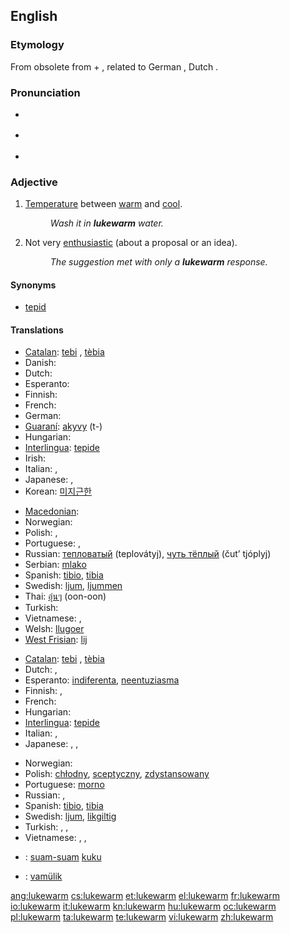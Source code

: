 ==English==

===Etymology===
From obsolete {{term|luke||lukewarm}} from {{etyl|ang}} {{term|hleow|hlēow|lang=ang}} + {{term|warm}}, related to German {{term|lauwarm|lang=de}}, Dutch {{term|lauw|lang=nl}}.
{{rfe|related to Danish & Norwegian {{term|lunken|lang=da}}, probably other Germanic languages?}}

===Pronunciation===
* {{a|UK}} {{IPA|/ˌluːkˈwɔːm/}}
* {{a|US}} {{IPA|/ˈluk.wɔɹm/|/ˌlukˈwɔɹm/}}
* {{audio|en-us-lukewarm.ogg|Audio (US)}}

===Adjective===
{{en-adj|-}}

# [[temperature|Temperature]] between [[warm]] and [[cool]].
#: ''Wash it in '''lukewarm''' water.''
# Not very [[enthusiastic]] (about a proposal or an idea).
#: ''The suggestion met with only a '''lukewarm''' response.''

====Synonyms====
* [[tepid]]

====Translations====
{{trans-top|temperature}}
* [[Catalan]]: [[tebi]] {{m}}, [[tèbia]] {{f}}
* Danish: {{t-|da|lunken}}
* Dutch: {{t+|nl|lauw}}
* Esperanto: {{t-|eo|varmeta|xs=Esperanto}}
* Finnish: {{t-|fi|haalea}}
* French: {{t+|fr|tiède}}
* German: {{t+|de|lauwarm}}
* [[Guaraní]]: [[akyvy]] (t-)
* Hungarian: {{t+|hu|langyos}}
* [[Interlingua]]: [[tepide]]
* Irish: {{t-|ga|bog|xs=Irish}}
* Italian: {{t-|it|tiepido|m}}, {{t+|it|tiepida|f}}
* Japanese: {{t|ja|ぬるい|tr=nurui}}, {{t|ja|生暖かい|tr=nama-atatakai}}
* Korean: [[미지근한]]
{{trans-mid}}
* [[Macedonian]]: {{t|mk|млак|m|tr=mlak}}
* Norwegian: {{t-|no|lunken}}
* Polish: {{t-|pl|chłodny}}, {{t+|pl|letni}}
* Portuguese: {{t+|pt|morno}}, {{t+|pt|tépido}}
* Russian: [[тепловатый]] (teplovátyj), [[чуть тёплый]] (čut’ tjóplyj)
* Serbian: [[mlako]] {{n}}
* Spanish: [[tibio]], {{m}} [[tibia]] {{f}}
* Swedish: [[ljum]], [[ljummen]]
* Thai: [[อุ่นๆ]] (oon-oon)
* Turkish: {{t+|tr|ılık}}
* Vietnamese: {{t|vi|ấm|xs=Vietnamese}},  {{t|vi|âm ấm|xs=Vietnamese}}
* Welsh: [[llugoer]]
* [[West Frisian]]: [[lij]]
{{trans-bottom}}

{{trans-top|not very enthusiastic}}
* [[Catalan]]: [[tebi]] {{m}}, [[tèbia]] {{f}}
* Dutch: {{t+|nl|lauw}}, {{t+|nl|flauw}}
* Esperanto: [[indiferenta]], [[neentuziasma]]
* Finnish: {{t+|fi|vaimea}},  {{t-|fi|laimea}}
* French: {{t+|fr|tiède}}
* Hungarian: {{t-|hu|lagymatag}}
* [[Interlingua]]: [[tepide]]
* Italian: {{t-|it|tiepido|m}}, {{t+|it|tiepida|f}}
* Japanese: {{t|ja|冷めた|tr=sameta}}, {{t|ja|白けた|tr=shiraketa}}, {{t|ja|気が進まない|tr=ki ga susumanai}}
{{trans-mid}}
* Norwegian: {{t-|no|lunken}}
* Polish: [[chłodny]], [[sceptyczny]], [[zdystansowany]]
* Portuguese: [[morno]]
* Russian: {{t+|ru|прохладный|tr=prokhládnyj}}, {{t+|ru|равнодушный|tr=ravnodúšnyj}}
* Spanish: [[tibio]], {{m}} [[tibia]] {{f}}
* Swedish: [[ljum]], [[likgiltig]]
* Turkish: {{t+|tr|umursamaz}}, {{t+|tr|ilgisiz}}, {{t+|tr|kayıtsız}}
* Vietnamese: {{t|vi|thờ ơ|xs=Vietnamese}},  {{t|vi|lãnh đạm|xs=Vietnamese}},  {{t|vi|hờ hững|xs=Vietnamese}}
{{trans-bottom}}

{{checktrans-top}}
* {{ttbc|Indonesian}}: [[suam-suam]] [[kuku]]
{{checktrans-mid}}
* {{ttbc|Volapük}}: [[vamülik]]
{{checktrans-bottom}}

[[ang:lukewarm]]
[[cs:lukewarm]]
[[et:lukewarm]]
[[el:lukewarm]]
[[fr:lukewarm]]
[[io:lukewarm]]
[[it:lukewarm]]
[[kn:lukewarm]]
[[hu:lukewarm]]
[[oc:lukewarm]]
[[pl:lukewarm]]
[[ta:lukewarm]]
[[te:lukewarm]]
[[vi:lukewarm]]
[[zh:lukewarm]]